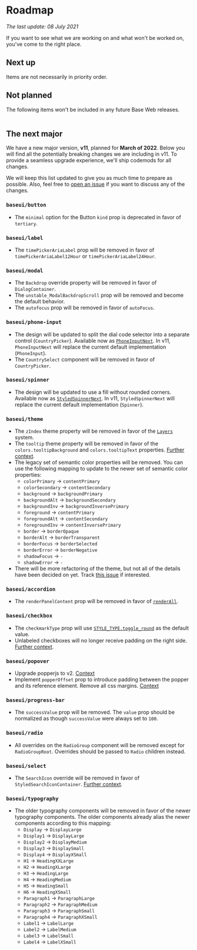 <!--
Copyright (c) Uber Technologies, Inc.

This source code is licensed under the MIT license found in the
LICENSE file in the root directory of this source tree.
-->



# Roadmap

_The last update: 08 July 2021_

If you want to see what we are working on and what won't be worked on, you've come to the right place.

## Next up

Items are not necessarily in priority order.

<Table
  columns={['Feature']}
  data={[
    ['Support for nested overrides in the playground'],
    ['Better mobile support for all components'],
    ['Updated visuals for the sidebar and tree view components'],
    ['The next major, v11 (see below)'],
  ]}
/>

## Not planned

The following items won't be included in any future Base Web releases.

<Table
  columns={['Feature']}
  data={[['Support for react-form, formik, or similar out of the box']]}
/>

## The next major

We have a new major version, **v11**, planned for **March of 2022**. Below you will find all the potentially breaking changes we are including in v11. To provide a seamless upgrade experience, we'll ship codemods for all changes.

We will keep this list updated to give you as much time to prepare as possible. Also, feel free to [open an issue](https://github.com/uber/baseweb/issues) if you want to discuss any of the changes.

### `baseui/button`

- The `minimal` option for the Button `kind` prop is deprecated in favor of `tertiary`.

### `baseui/label`

- The `timePickerAriaLabel` prop will be removed in favor of `timePickerAriaLabel12Hour` or `timePickerAriaLabel24Hour`.

### `baseui/modal`

- The `Backdrop` override property will be removed in favor of `DialogContainer`.
- The `unstable_ModalBackdropScroll` prop will be removed and become the default behavior.
- The `autofocus` prop will be removed in favor of `autoFocus`.

### `baseui/phone-input`

- The design will be updated to split the dial code selector into a separate control (`CountryPicker`). Available now as [`PhoneInputNext`](https://baseweb.design/components/phone-input/#updated-phone-input-design). In v11, `PhoneInputNext` will replace the current default implementation (`PhoneInput`).
- The `CountrySelect` component will be removed in favor of `CountryPicker`.

### `baseui/spinner`

- The design will be updated to use a fill without rounded corners. Available now as [`StyledSpinnerNext`](https://baseweb.design/components/spinner/#spinner-next). In v11, `StyledSpinnerNext` will replace the current default implementation (`Spinner`).

### `baseui/theme`

- The `zIndex` theme property will be removed in favor of the [`Layers`](https://baseweb.design/components/layer/) system.
- The `tooltip` theme property will be removed in favor of the `colors.tooltipBackground` and `colors.tooltipText` properties. [Further context](https://github.com/uber/baseweb/pull/1184).
- The legacy set of semantic color properties will be removed. You can use the following mapping to update to the newer set of semantic color properties:
  - `colorPrimary` -> `contentPrimary`
  - `colorSecondary` -> `contentSecondary`
  - `background` -> `backgroundPrimary`
  - `backgroundAlt` -> `backgroundSecondary`
  - `backgroundInv` -> `backgroundInversePrimary`
  - `foreground` -> `contentPrimary`
  - `foregroundAlt` -> `contentSecondary`
  - `foregroundInv` -> `contentInversePrimary`
  - `border` -> `borderOpaque`
  - `borderAlt` -> `borderTransparent`
  - `borderFocus` -> `borderSelected`
  - `borderError` -> `borderNegative`
  - `shadowFocus` -> `-`
  - `shadowError` -> `-`
- There will be more refactoring of the theme, but not all of the details have been decided on yet. Track [this issue](https://github.com/uber/baseweb/issues/2318) if interested.

### `baseui/accordion`

- The `renderPanelContent` prop will be removed in favor of [`renderAll`](https://baseweb.design/components/accordion/#accordion-seo-friendly).

### `baseui/checkbox`

- The `checkmarkType` prop will use [`STYLE_TYPE.toggle_round`](https://baseweb.design/components/checkbox/#as-a-toggle) as the default value.
- Unlabeled checkboxes will no longer receive padding on the right side. [Further context](https://github.com/uber/baseweb/pull/2172).

### `baseui/popover`

- Upgrade popperjs to v2. [Context](https://popper.js.org/docs/v2/migration-guide/)
- Implement `popperOffset` prop to introduce padding between the popper and its reference element. Remove all css margins. [Context](https://popper.js.org/docs/v2/migration-guide/#4-remove-all-css-margins)

### `baseui/progress-bar`

- The `successValue` prop will be removed. The `value` prop should be normalized as though `successValue` were always set to `100`.

### `baseui/radio`

- All overrides on the `RadioGroup` component will be removed except for `RadioGroupRoot`. Overrides should be passed to `Radio` children instead.

### `baseui/select`

- The `SearchIcon` override will be removed in favor of `StyledSearchIconContainer`. [Further context](https://github.com/uber/baseweb/pull/2397).

### `baseui/typography`

- The older typography components will be removed in favor of the newer typography components. The older components already alias the newer components according to this mapping:
  - `Display` -> `DisplayLarge`
  - `Display1` -> `DisplayLarge`
  - `Display2` -> `DisplayMedium`
  - `Display3` -> `DisplaySmall`
  - `Display4` -> `DisplayXSmall`
  - `H1` -> `HeadingXXLarge`
  - `H2` -> `HeadingXLarge`
  - `H3` -> `HeadingLarge`
  - `H4` -> `HeadingMedium`
  - `H5` -> `HeadingSmall`
  - `H6` -> `HeadingXSmall`
  - `Paragraph1` -> `ParagraphLarge`
  - `Paragraph2` -> `ParagraphMedium`
  - `Paragraph3` -> `ParagraphSmall`
  - `Paragraph4` -> `ParagraphXSmall`
  - `Label1` -> `LabelLarge`
  - `Label2` -> `LabelMedium`
  - `Label3` -> `LabelSmall`
  - `Label4` -> `LabelXSmall`
